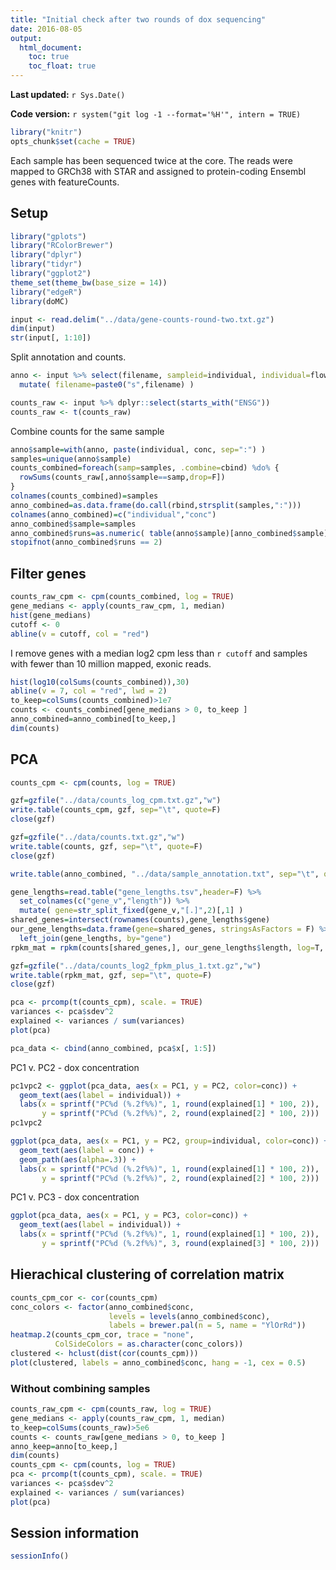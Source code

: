```yaml
---
title: "Initial check after two rounds of dox sequencing"
date: 2016-08-05
output:
  html_document:
    toc: true
    toc_float: true
---
```


**Last updated:** `r Sys.Date()`

**Code version:** `r system("git log -1 --format='%H'", intern = TRUE)`

```r
library("knitr")
opts_chunk$set(cache = TRUE)
```

Each sample has been sequenced twice at the core.
The reads were mapped to GRCh38 with STAR and assigned to protein-coding Ensembl genes with featureCounts.

## Setup

```r
library("gplots")
library("RColorBrewer")
library("dplyr")
library("tidyr")
library("ggplot2")
theme_set(theme_bw(base_size = 14))
library("edgeR")
library(doMC)
```


```r
input <- read.delim("../data/gene-counts-round-two.txt.gz")
dim(input)
str(input[, 1:10])
```

Split annotation and counts.

```r
anno <- input %>% select(filename, sampleid=individual, individual=flow_cell, lane, index, conc) %>%
  mutate( filename=paste0("s",filename) )

counts_raw <- input %>% dplyr::select(starts_with("ENSG")) 
counts_raw <- t(counts_raw)
```

Combine counts for the same sample
```r
anno$sample=with(anno, paste(individual, conc, sep=":") )
samples=unique(anno$sample)
counts_combined=foreach(samp=samples, .combine=cbind) %do% {
  rowSums(counts_raw[,anno$sample==samp,drop=F])
}
colnames(counts_combined)=samples
anno_combined=as.data.frame(do.call(rbind,strsplit(samples,":")))
colnames(anno_combined)=c("individual","conc")
anno_combined$sample=samples
anno_combined$runs=as.numeric( table(anno$sample)[anno_combined$sample] )
stopifnot(anno_combined$runs == 2)
```

## Filter genes

```r
counts_raw_cpm <- cpm(counts_combined, log = TRUE)
gene_medians <- apply(counts_raw_cpm, 1, median)
hist(gene_medians)
cutoff <- 0
abline(v = cutoff, col = "red")
```

I remove genes with a median log2 cpm less than `r cutoff` and samples with fewer than 10 million mapped, exonic reads.

```r
hist(log10(colSums(counts_combined)),30)
abline(v = 7, col = "red", lwd = 2)
to_keep=colSums(counts_combined)>1e7
counts <- counts_combined[gene_medians > 0, to_keep ]
anno_combined=anno_combined[to_keep,]
dim(counts)
```

## PCA

```r
counts_cpm <- cpm(counts, log = TRUE)

gzf=gzfile("../data/counts_log_cpm.txt.gz","w")
write.table(counts_cpm, gzf, sep="\t", quote=F)
close(gzf)

gzf=gzfile("../data/counts.txt.gz","w")
write.table(counts, gzf, sep="\t", quote=F)
close(gzf)

write.table(anno_combined, "../data/sample_annotation.txt", sep="\t", quote=F, row.names = F)
```

```r
gene_lengths=read.table("gene_lengths.tsv",header=F) %>%
  set_colnames(c("gene_v","length")) %>%
  mutate( gene=str_split_fixed(gene_v,"[.]",2)[,1] )
shared_genes=intersect(rownames(counts),gene_lengths$gene)
our_gene_lengths=data.frame(gene=shared_genes, stringsAsFactors = F) %>% 
  left_join(gene_lengths, by="gene")
rpkm_mat = rpkm(counts[shared_genes,], our_gene_lengths$length, log=T, prior.count = 1 )

gzf=gzfile("../data/counts_log2_fpkm_plus_1.txt.gz","w")
write.table(rpkm_mat, gzf, sep="\t", quote=F)
close(gzf)

```

```r
pca <- prcomp(t(counts_cpm), scale. = TRUE)
variances <- pca$sdev^2
explained <- variances / sum(variances)
plot(pca)
```

```r
pca_data <- cbind(anno_combined, pca$x[, 1:5])
```

PC1 v. PC2 - dox concentration

```r
pc1vpc2 <- ggplot(pca_data, aes(x = PC1, y = PC2, color=conc)) +
  geom_text(aes(label = individual)) +
  labs(x = sprintf("PC%d (%.2f%%)", 1, round(explained[1] * 100, 2)),
       y = sprintf("PC%d (%.2f%%)", 2, round(explained[2] * 100, 2)))
pc1vpc2
```

```r
ggplot(pca_data, aes(x = PC1, y = PC2, group=individual, color=conc)) +
  geom_text(aes(label = conc)) +
  geom_path(aes(alpha=.3)) +
  labs(x = sprintf("PC%d (%.2f%%)", 1, round(explained[1] * 100, 2)),
       y = sprintf("PC%d (%.2f%%)", 2, round(explained[2] * 100, 2)))
```

PC1 v. PC3 - dox concentration

```r
ggplot(pca_data, aes(x = PC1, y = PC3, color=conc)) +
  geom_text(aes(label = individual)) +
  labs(x = sprintf("PC%d (%.2f%%)", 1, round(explained[1] * 100, 2)),
       y = sprintf("PC%d (%.2f%%)", 3, round(explained[3] * 100, 2)))
```

## Hierachical clustering of correlation matrix

```r
counts_cpm_cor <- cor(counts_cpm)
conc_colors <- factor(anno_combined$conc,
                      levels = levels(anno_combined$conc),
                      labels = brewer.pal(n = 5, name = "YlOrRd"))
heatmap.2(counts_cpm_cor, trace = "none",
          ColSideColors = as.character(conc_colors))
clustered <- hclust(dist(cor(counts_cpm)))
plot(clustered, labels = anno_combined$conc, hang = -1, cex = 0.5)
```


### Without combining samples

```r
counts_raw_cpm <- cpm(counts_raw, log = TRUE)
gene_medians <- apply(counts_raw_cpm, 1, median)
to_keep=colSums(counts_raw)>5e6
counts <- counts_raw[gene_medians > 0, to_keep ]
anno_keep=anno[to_keep,]
dim(counts)
counts_cpm <- cpm(counts, log = TRUE)
pca <- prcomp(t(counts_cpm), scale. = TRUE)
variances <- pca$sdev^2
explained <- variances / sum(variances)
plot(pca)
```


## Session information

```r
sessionInfo()
```

